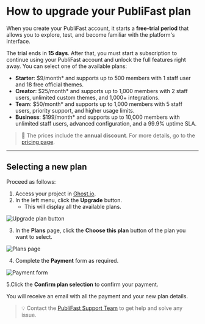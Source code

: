 # How to upgrade your PubliFast plan

When you create your PubliFast account, it starts a **free-trial period** that allows you to explore, test, and become familiar with the platform's interface.

The trial ends in **15 days**. After that, you must start a subscription to continue using your PubliFast account and unlock the full features right away. You can select one of the available plans:

- **Starter**: $9/month\* and supports up to 500 members with 1 staff user and 18 free official themes.
- **Creator**: $25/month\* and supports up to 1,000 members with 2 staff users, unlimited custom themes, and 1,000+ integrations.
- **Team**: $50/month\* and supports up to 1,000 members with 5 staff users, priority support, and higher usage limits.
- **Business**: $199/month\* and supports up to 10,000 members with unlimited staff users, advanced configuration, and a 99.9% uptime SLA.

> 📝 The prices include the **annual discount**. For more details, go to the [pricing page](https://ghost.org/pricing/?ref=billing.ghost.org).

---

## Selecting a new plan

Proceed as follows:

1. Access your project in [Ghost.io](https://account.ghost.org/signin).
2. In the left menu, click the **Upgrade** button.
   - This will display all the available plans.

![Upgrade plan button](public/images/prints-ui/upgrade-plan/updgrade-button.png)

3. In the **Plans** page, click the **Choose this plan** button of the plan you want to select.

![Plans page](public/images/prints-ui/upgrade-plan/upgrade-plans.png)

4. Complete the **Payment** form as required.

![Payment form](public/images/prints-ui/upgrade-plan/plans-payment.png)

5.Click the **Confirm plan selection** to confirm your payment.

You will receive an email with all the payment and your new plan details.

> 💡 Contact the [PubliFast Support Team](https://www.linkedin.com/in/mbellorin2/) to get help and solve any issue.
